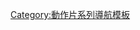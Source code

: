 {{Navbox
| name = Balto
| title = [[巴爾托]]
| state = {{{state|autocollapse}}}
| bodyclass = hlist

| group1 = 相关人物和地点
| list1 = 
* [[1925年血清運送行動]]
* [[诺姆 (阿拉斯加州)]]
* {{tsl|en|Togo (dog)||Togo}}
* {{tsl|en|Leonhard Seppala||Leonhard Seppala}}
* {{tsl|en|Iditarod Trail||Iditarod Trail}}
* {{tsl|en|Gunnar Kaasen||Gunnar Kaasen}}
* {{tsl|en|Samuel Balto||Samuel Balto}}
* [[尼纳纳 (阿拉斯加州)]]
* [[阿拉斯加铁路]]
* {{tsl|en| Scott Cordelle Bone|| Scott Cordelle Bone}}
* [[傑森號]]
* [[卡拉绍克]]
* [[芬马克]]
* [[弗里乔夫·南森]]
* [[格陵兰]]

| group2 = 相关电影
| list2 = 
* <!-- 页面不存在 -->[[Balto (film)|Balto]] <small>(1995)</small>
* <!-- 页面不存在 -->[[Balto II: Wolf Quest|Balto II: Wolf Quest]] <small>(2002)</small>
* <!-- 页面不存在 -->[[Balto III: Wings of Change|Balto III: Wings of Change]] <small>(2004)</small>
* [[雪地靈犬]] ({{tsl|en|Aniu||Aniu}})
* [[多哥 (电影)]] <small>(2019)</small>


| group4 = 其他
| list4 = 
* [[艾迪塔罗德狗拉雪橇比赛]]
* {{tsl|en|North of the Yukon (Disney comics)||North of the Yukon}}
}}<noinclude>
{{collapsible option}}
[[Category:動作片系列導航模板]]
</noinclude>